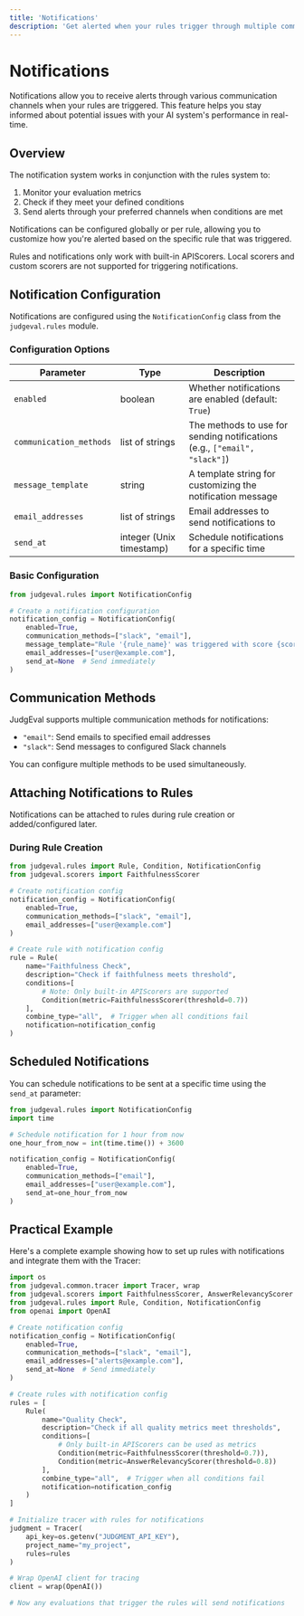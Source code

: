 ```yaml
---
title: 'Notifications'
description: 'Get alerted when your rules trigger through multiple communication channels'
---
```


# Notifications

Notifications allow you to receive alerts through various communication channels when your rules are triggered. This feature helps you stay informed about potential issues with your AI system's performance in real-time.

## Overview

The notification system works in conjunction with the rules system to:

1. Monitor your evaluation metrics
2. Check if they meet your defined conditions
3. Send alerts through your preferred channels when conditions are met

Notifications can be configured globally or per rule, allowing you to customize how you're alerted based on the specific rule that was triggered.

<Warning>
Rules and notifications only work with built-in APIScorers. Local scorers and custom scorers are not supported for triggering notifications.
</Warning>

## Notification Configuration

Notifications are configured using the `NotificationConfig` class from the `judgeval.rules` module.

### Configuration Options

| Parameter | Type | Description |
|-----------|------|-------------|
| `enabled` | boolean | Whether notifications are enabled (default: `True`) |
| `communication_methods` | list of strings | The methods to use for sending notifications (e.g., `["email", "slack"]`) |
| `message_template` | string | A template string for customizing the notification message |
| `email_addresses` | list of strings | Email addresses to send notifications to |
| `send_at` | integer (Unix timestamp) | Schedule notifications for a specific time |

### Basic Configuration

```python
from judgeval.rules import NotificationConfig

# Create a notification configuration
notification_config = NotificationConfig(
    enabled=True,
    communication_methods=["slack", "email"],
    message_template="Rule '{rule_name}' was triggered with score {score}",
    email_addresses=["user@example.com"],
    send_at=None  # Send immediately
)
```

## Communication Methods

JudgEval supports multiple communication methods for notifications:

- `"email"`: Send emails to specified email addresses
- `"slack"`: Send messages to configured Slack channels

You can configure multiple methods to be used simultaneously.

## Attaching Notifications to Rules

Notifications can be attached to rules during rule creation or added/configured later.

### During Rule Creation

```python
from judgeval.rules import Rule, Condition, NotificationConfig
from judgeval.scorers import FaithfulnessScorer

# Create notification config
notification_config = NotificationConfig(
    enabled=True,
    communication_methods=["slack", "email"],
    email_addresses=["user@example.com"]
)

# Create rule with notification config
rule = Rule(
    name="Faithfulness Check",
    description="Check if faithfulness meets threshold",
    conditions=[
        # Note: Only built-in APIScorers are supported
        Condition(metric=FaithfulnessScorer(threshold=0.7))
    ],
    combine_type="all",  # Trigger when all conditions fail
    notification=notification_config
)
```

## Scheduled Notifications

You can schedule notifications to be sent at a specific time using the `send_at` parameter:

```python
from judgeval.rules import NotificationConfig
import time

# Schedule notification for 1 hour from now
one_hour_from_now = int(time.time()) + 3600

notification_config = NotificationConfig(
    enabled=True,
    communication_methods=["email"],
    email_addresses=["user@example.com"],
    send_at=one_hour_from_now
)
```

## Practical Example

Here's a complete example showing how to set up rules with notifications and integrate them with the Tracer:

```python
import os
from judgeval.common.tracer import Tracer, wrap
from judgeval.scorers import FaithfulnessScorer, AnswerRelevancyScorer
from judgeval.rules import Rule, Condition, NotificationConfig
from openai import OpenAI

# Create notification config
notification_config = NotificationConfig(
    enabled=True,
    communication_methods=["slack", "email"],
    email_addresses=["alerts@example.com"],
    send_at=None  # Send immediately
)

# Create rules with notification config
rules = [
    Rule(
        name="Quality Check",
        description="Check if all quality metrics meet thresholds",
        conditions=[
            # Only built-in APIScorers can be used as metrics
            Condition(metric=FaithfulnessScorer(threshold=0.7)),
            Condition(metric=AnswerRelevancyScorer(threshold=0.8))
        ],
        combine_type="all",  # Trigger when all conditions fail
        notification=notification_config
    )
]

# Initialize tracer with rules for notifications
judgment = Tracer(
    api_key=os.getenv("JUDGMENT_API_KEY"), 
    project_name="my_project", 
    rules=rules
)

# Wrap OpenAI client for tracing
client = wrap(OpenAI())

# Now any evaluations that trigger the rules will send notifications
``` 